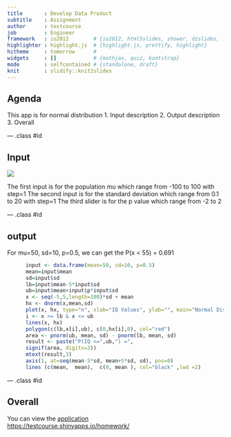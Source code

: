```yaml
---
title       : Develop Data Product
subtitle    : Assignment
author      : testcourse
job         : Engineer
framework   : io2012        # {io2012, html5slides, shower, dzslides, ...}
highlighter : highlight.js  # {highlight.js, prettify, highlight}
hitheme     : tomorrow      # 
widgets     : []            # {mathjax, quiz, bootstrap}
mode        : selfcontained # {standalone, draft}
knit        : slidify::knit2slides
---
```


## Agenda
  This app is for normal distribution
  1. Input description
  2. Output description
  3. Overall

--- .class #id 

## Input
<img src="assets/img/input.jpg" />

  The first input is for the population mu which range from -100 to 100 with step=1
  The second input is for the standard deviation which range from 0.1 to 20 with step=1
  The third slider is for the p value which range from -2 to 2

--- .class #id

## output

  For mu=50, sd=10, p=0.5, we can get the P(x < 55) = 0.691
  
  
```r
      input <- data.frame(mean=50, sd=10, p=0.5)
      mean=input$mean 
      sd=input$sd
      lb=input$mean-5*input$sd
      ub=input$mean+input$p*input$sd    
      x <- seq(-5,5,length=100)*sd + mean
      hx <- dnorm(x,mean,sd)    
      plot(x, hx, type="n", xlab="IQ Values", ylab="", main="Normal Distribution", axes=FALSE)
      i <- x >= lb & x <= ub
      lines(x, hx)
      polygon(c(lb,x[i],ub), c(0,hx[i],0), col="red") 
      area <- pnorm(ub, mean, sd) - pnorm(lb, mean, sd)
      result <- paste("P(IQ <=",ub,") =",
      signif(area, digits=3))
      mtext(result,3)
      axis(1, at=seq(mean-5*sd, mean+5*sd, sd), pos=0)
      lines (c(mean,  mean),  c(0, mean ), col="black" ,lwd =2)
```

--- .class #id

## Overall
  You can view the <a href="https://testcourse.shinyapps.io/homework/">application</a><br/>
  <a href="https://testcourse.shinyapps.io/homework/">https://testcourse.shinyapps.io/homework/</a>




